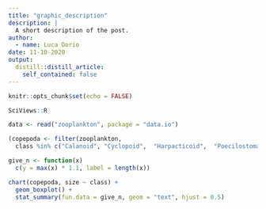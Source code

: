 ```yaml
---
title: "graphic_description"
description: |
  A short description of the post.
author: 
  - name: Luca Dorio
date: 11-10-2020
output:
  distill::distill_article:
    self_contained: false
---
```


```r
knitr::opts_chunk$set(echo = FALSE)
```

```r
SciViews::R

data <- read("zooplankton", package = "data.io")

(copepoda <- filter(zooplankton,
  class %in% c("Calanoid", "Cyclopoid",  "Harpacticoid",  "Poecilostomatoid")))

give_n <- function(x)
  c(y = max(x) * 1.1, label = length(x))

chart(copepoda, size ~ class) +
  geom_boxplot() +
  stat_summary(fun.data = give_n, geom = "text", hjust = 0.5) 
```







